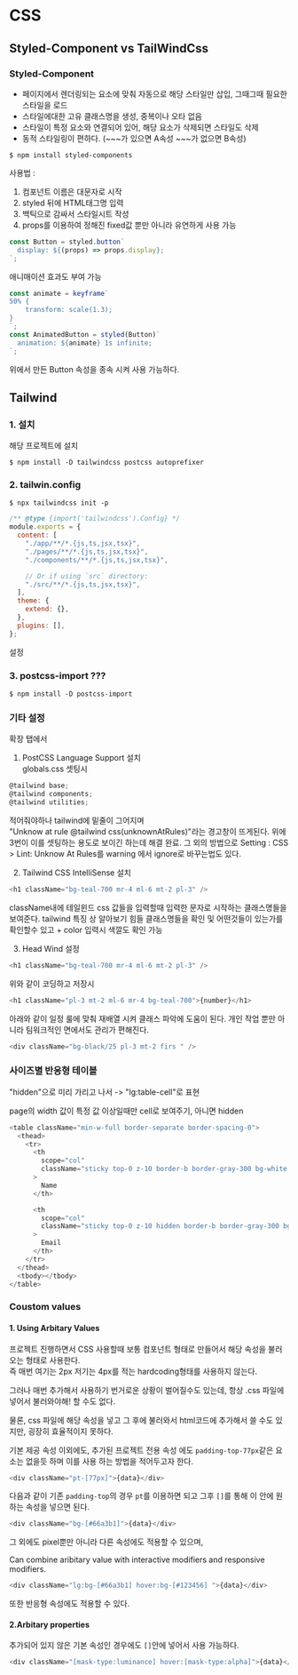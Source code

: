 # CSS

## Styled-Component vs TailWindCss

### Styled-Component

- 페이지에서 렌더링되는 요소에 맞춰 자동으로 해당 스타일만 삽입, 그때그때 필요한 스타일을 로드
- 스타일에대한 고유 클래스명을 생성, 중복이나 오타 없음
- 스타일이 특정 요소와 연결되어 있어, 해당 요소가 삭제되면 스타일도 삭제
- 동적 스타일링이 편하다. (~~~가 있으면 A속성 ~~~가 없으면 B속성)

```
$ npm install styled-components
```

사용법 :

1. 컴포넌트 이름은 대문자로 시작
2. styled 뒤에 HTML태그명 입력
3. 백틱으로 감싸서 스타일시트 작성
4. props를 이용하여 정해진 fixed값 뿐만 아니라 유연하게 사용 가능

```javascript
const Button = styled.button`
  display: ${(props) => props.display};
`;
```

애니매이션 효과도 부여 가능

```javascript
const animate = keyframe`
50% {
    transform: scale(1.3);
}
`;
const AnimatedButton = styled(Button)`
  animation: ${animate} 1s infinite;
`;
```

위에서 만든 Button 속성을 종속 시켜 사용 가능하다.

## Tailwind

### 1. 설치

해당 프로젝트에 설치

```
$ npm install -D tailwindcss postcss autoprefixer

```

### 2. tailwin.config

```
$ npx tailwindcss init -p
```

```javascript
/** @type {import('tailwindcss').Config} */
module.exports = {
  content: [
    "./app/**/*.{js,ts,jsx,tsx}",
    "./pages/**/*.{js,ts,jsx,tsx}",
    "./components/**/*.{js,ts,jsx,tsx}",

    // Or if using `src` directory:
    "./src/**/*.{js,ts,jsx,tsx}",
  ],
  theme: {
    extend: {},
  },
  plugins: [],
};
```

설정

### 3. postcss-import ???

```
$ npm install -D postcss-import
```

### 기타 설정

확장 탭에서

1. PostCSS Language Support 설치  
   globals.css 셋팅시

```javascript
@tailwind base;
@tailwind components;
@tailwind utilities;
```

적어줘야하나 tailwind에 밑줄이 그어지며  
"Unknow at rule @tailwind css(unknownAtRules)"라는 경고창이 뜨게된다.
위에 3번이 이를 셋팅하는 용도로 보이긴 하는데 해결 완료.
그 외의 방법으로 Setting : CSS > Lint: Unknow At Rules를 warning 에서 ignore로 바꾸는법도 있다.

2. Tailwind CSS IntelliSense 설치

```javascript
<h1 className="bg-teal-700 mr-4 ml-6 mt-2 pl-3" />
```

className내에 테일윈드 css 값들을 입력할때 입력한 문자로 시작하는 클래스명들을 보여준다.
tailwind 특징 상 알아보기 힘들 클래스명들을 확인 및 어떤것들이 있는가를 확인할수 있고 + color 입력시 색깔도 확인 가능

3. Head Wind 설정

```javascript
<h1 className="bg-teal-700 mr-4 ml-6 mt-2 pl-3" />
```

위와 같이 코딩하고 저장시

```javascript
<h1 className="pl-3 mt-2 ml-6 mr-4 bg-teal-700">{number}</h1>
```

아래와 같이 일정 룰에 맞춰 재배열 시켜 클래스 파악에 도움이 된다. 개인 작업 뿐만 아니라 팀워크적인 면에서도 관리가 편해진다.

```javascript
<div className="bg-black/25 pl-3 mt-2 firs " />
```

### **사이즈별 반응형 테이블**

"hidden"으로 미리 가리고 나서 -> "lg:table-cell"로 표현

page의 width 값이 특정 값 이상일때만 cell로 보여주기, 아니면 hidden

```javascript
<table className="min-w-full border-separate border-spacing-0">
  <thead>
    <tr>
      <th
        scope="col"
        className="sticky top-0 z-10 border-b border-gray-300 bg-white bg-opacity-75 py-3.5 pl-4 pr-3 text-left text-sm font-semibold text-gray-900 backdrop-blur backdrop-filter sm:pl-6 lg:pl-8"
      >
        Name
      </th>

      <th
        scope="col"
        className="sticky top-0 z-10 hidden border-b border-gray-300 bg-white bg-opacity-75 px-3 py-3.5 text-left text-sm font-semibold text-gray-900 backdrop-blur backdrop-filter lg:table-cell"
      >
        Email
      </th>
    </tr>
  </thead>
  <tbody></tbody>
</table>
```

### Coustom values

#### 1. Using Arbitary Values

프로젝트 진행하면서 CSS 사용할때 보통 컴포넌트 형태로 만들어서 해당 속성을 불러오는 형태로 사용한다.  
즉 매번 여기는 2px 저기는 4px를 적는 hardcoding형태를 사용하지 않는다.

그러나 매번 추가해서 사용하기 번거로운 상황이 벌어질수도 있는데, 항상 .css 파일에 넣어서 불러와야해! 할 수도 없다.

물론, css 파일에 해당 속성을 넣고 그 후에 불러와서 html코드에 추가해서 쓸 수도 있지만, 굉장히 효율적이지 못하다.

기본 제공 속성 이외에도, 추가된 프로젝트 전용 속성 에도 `padding-top-77px`같은 요소는 없을듯 하며 이를 사용 하는 방법을 적어두고자 한다.

```javascript
<div className="pt-[77px]">{data}</div>
```

다음과 같이 기존 `padding-top`의 경우 `pt`를 이용하면 되고 그후 `[]`를 통해 이 안에 원하는 속성을 넣으면 된다.

```javascript
<div className="bg-[#66a3b1]">{data}</div>
```

그 외에도 pixel뿐만 아니라 다른 속성에도 적용할 수 있으며,

Can combine aribitary value with interactive modifiers and responsive modifiers.

```javascript
<div className="lg:bg-[#66a3b1] hover:bg-[#123456] ">{data}</div>
```

또한 반응형 속성에도 적용할 수 있다.

#### 2.Arbitary properties

추가되어 있지 않은 기본 속성인 경우에도 `[]`안에 넣어서 사용 가능하다.

```javascript
<div className="[mask-type:luminance] hover:[mask-type:alpha]">{data}</div>
```
